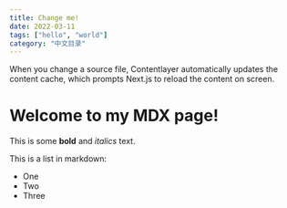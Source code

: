 ```yaml
---
title: Change me!
date: 2022-03-11
tags: ["hello", "world"]
category: "中文目录"
---
```


When you change a source file, Contentlayer automatically updates the content cache, which prompts Next.js to reload the content on screen.

# Welcome to my MDX page!
 
This is some **bold** and _italics_ text.
 
This is a list in markdown:
 
- One
- Two
- Three